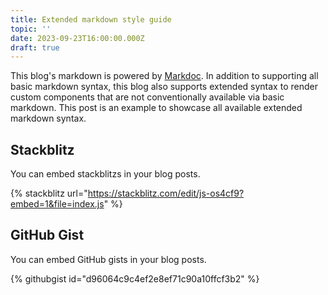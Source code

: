 ```yaml
---
title: Extended markdown style guide
topic: ''
date: 2023-09-23T16:00:00.000Z
draft: true
---
```


This blog's markdown is powered by [Markdoc](https://markdoc.dev/). In addition to supporting all basic markdown syntax, this blog also supports extended syntax to render custom components that are not conventionally available via basic markdown. This post is an example to showcase all available extended markdown syntax.

## Stackblitz

You can embed stackblitzs in your blog posts.

{% stackblitz url="https://stackblitz.com/edit/js-os4cf9?embed=1&file=index.js" %}

## GitHub Gist

You can embed GitHub gists in your blog posts.

{% githubgist id="d96064c9c4ef2e8ef71c90a10ffcf3b2" %}
